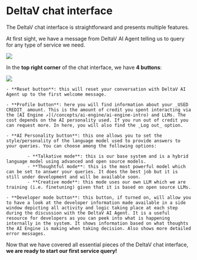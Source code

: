 
# DeltaV chat interface

The DeltaV chat interface is straightforward and presents multiple features.

At first sight, we have a message from DeltaV AI Agent telling us to query for any type of service we need.

![](../../../src/images/deltav/getting-started/deltav_chat_interface.png)

In the **top right corner** of the chat interface, we have **4 buttons**:

![](../../../src/images/deltav/getting-started/deltav_chat_interface_buttons.png)

    - **Reset button**: this will reset your conversation with DeltaV AI Agent up to the first welcome message.

    - **Profile button**: here you will find information about your _USED CREDIT_ amount. This is the amount of credit you spent interacting via the [AI Engine ↗️](/concepts/ai-engine/ai-engine-intro) and LLMs. The cost depends on the AI personality used. If you run out of credit you can request more. In here, you will also find the _Log out_ option.

    - **AI Personality button**: this one allows you to set the style/personality of the language model used to provide answers to your queries. You can choose among the following options:

            - **Talkative mode**: this is our base system and is a hybrid language model using advanced and open source models.
            - **Thoughtful mode**: this is the most powerful model which can be set to answer your queries. It does the best job but it is still under development and will be available soon.
            - **Creative mode**: this mode uses our own LLM which we are training (i.e. finetuning) given that it is based on open source LLMs.

    - **Developer mode button**: this button, if turned on, will allow you to have a look at the developer information made available in a side window depicting all activity and logic taking place at each step during the discussion with the DeltaV AI Agent. It is a useful resource for developers as you can peek into what is happening internally in the system. It shows information based on what thoughts the AI Engine is making when taking decision. Also shows more detailed error messages.

Now that we have covered all essential pieces of the DeltaV chat interface, **we are ready to start our first service query!**
